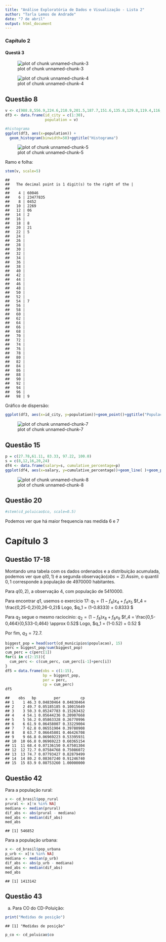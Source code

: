 ---
title: "Análise Exploratória de Dados e Visualização - Lista 2"
author: "Tarla Lemos de Andrade"
date: "7 de abril"
output: html_document
---
### Capítulo 2

#### Questã 3



![plot of chunk unnamed-chunk-3](figure/unnamed-chunk-3-1.png)

![plot of chunk unnamed-chunk-4](figure/unnamed-chunk-4-1.png)



## Questão 8

```r
v <- c(988.8,556.9,224.6,210.9,201.5,187.7,151.6,135.8,129.8,119.4,116,102.3,101.8,92.4,84.7,83.9,80.2,74.7,72.7,68.4,66.8,66.8,63.7,62.8,61.9,56.2,54.1,50.3,49.7,46.3)
df3 <- data.frame(id_city = c(1:30),
                  population = v)

#histograma
ggplot(df3, aes(x=population)) + 
  geom_histogram(binwidth=50)+ggtitle("Histograma")
```

![plot of chunk unnamed-chunk-5](figure/unnamed-chunk-5-1.png)

Ramo e folha:

```r
stem(v, scale=5)
```

```
## 
##   The decimal point is 1 digit(s) to the right of the |
## 
##    4 | 60046
##    6 | 23477835
##    8 | 0452
##   10 | 2269
##   12 | 06
##   14 | 2
##   16 | 
##   18 | 8
##   20 | 21
##   22 | 5
##   24 | 
##   26 | 
##   28 | 
##   30 | 
##   32 | 
##   34 | 
##   36 | 
##   38 | 
##   40 | 
##   42 | 
##   44 | 
##   46 | 
##   48 | 
##   50 | 
##   52 | 
##   54 | 7
##   56 | 
##   58 | 
##   60 | 
##   62 | 
##   64 | 
##   66 | 
##   68 | 
##   70 | 
##   72 | 
##   74 | 
##   76 | 
##   78 | 
##   80 | 
##   82 | 
##   84 | 
##   86 | 
##   88 | 
##   90 | 
##   92 | 
##   94 | 
##   96 | 
##   98 | 9
```

Gráfico de dispersão:

```r
ggplot(df3, aes(x=id_city, y=population))+geom_point()+ggtitle("População das 30 cidades mais populosas do Brasil (em 10000 habitantes)")
```

![plot of chunk unnamed-chunk-7](figure/unnamed-chunk-7-1.png)


## Questão 15

```r
p = c(27.78,61.11, 83.33, 97.22, 100.0)
s = c(8,12,16,20,24)
df4 <- data.frame(salary=s, cumulative_percentage=p)
ggplot(df4, aes(x=salary, y=cumulative_percentage))+geom_line( )+geom_point()+ggtitle("Porcentagem acumulada para o problema 15")
```

![plot of chunk unnamed-chunk-8](figure/unnamed-chunk-8-1.png)

## Questão 20

```r
#stem(cd_poluicao$co, scale=0.5)
```
Podemos ver que há maior frequencia nas medida $6$ e $7$

# Capítulo 3

## Questão 17-18

Montando uma tabela com os dados ordenados e a distribuição acumulada, podemos ver que $q(0,1)$ é a segunda observação($obs=2$).Assim,  o quantil $0,1$ corresponde à população de $4 970 000$ habitantes.

Para $q(0,2)$, a observação $4$, com população de $5 410 000$.

Para encontrar $q1$, usemos o exercício $17$:
$q_1 = (1-f_4)x_4 + f_4 x_5$
$f_4 = \frac{0,25-0,2}{0,26-0,2}$
Logo, $q_1 = (1-0.8333)\times 54.1 + 0.8333 \times 56.2 \approx 55.849 $

Para $q_2$ segue o mesmo raciocínio:
$q_2 = (1-f_8)x_8 + f_8 x_9$
$f_4 = \frac{0,5-0,464}{0,533-0,464} \approx 0.52$
Logo, $q_1 = (1-0.52)\times 63.7 + 0.52 \times 66.8 \approx 65.312 $

Por fim, $q_3 = 72.7$.

```r
biggest_pop = head(sort(cd_municipios$populacao), 15)
perc = biggest_pop/sum(biggest_pop)
cum_perc = c(perc[1])
for(i in c(2:15)){
  cum_perc <- c(cum_perc, cum_perc[i-1]+perc[i])
}
df5 = data.frame(obs = c(1:15),
                 bp = biggest_pop,
                 per = perc,
                 cp = cum_perc)
df5
```

```
##    obs   bp        per         cp
## 1    1 46.3 0.04830464 0.04830464
## 2    2 49.7 0.05185185 0.10015649
## 3    3 50.3 0.05247783 0.15263432
## 4    4 54.1 0.05644236 0.20907668
## 5    5 56.2 0.05863328 0.26770996
## 6    6 61.9 0.06458007 0.33229004
## 7    7 62.8 0.06551904 0.39780908
## 8    8 63.7 0.06645801 0.46426708
## 9    9 66.8 0.06969223 0.53395931
## 10  10 66.8 0.06969223 0.60365154
## 11  11 68.4 0.07136150 0.67501304
## 12  12 72.7 0.07584768 0.75086072
## 13  13 74.7 0.07793427 0.82879499
## 14  14 80.2 0.08367240 0.91246740
## 15  15 83.9 0.08753260 1.00000000
```

## Questão 42 
Para a população rural:

```r
x <- cd_brasil$pop_rural
prural <- x[!x %in% NA]
mediana <- median(prural)
dif_abs <- abs(prural - mediana)
med_abs <- median(dif_abs)
med_abs
```

```
## [1] 546852
```

Para a população urbana:

```r
x <- cd_brasil$pop_urbana
p_urb <- x[!x %in% NA]
mediana <- median(p_urb)
dif_abs <- abs(p_urb - mediana)
med_abs <- median(dif_abs)
med_abs
```

```
## [1] 1413142
```

## Questão 43

(a) Para CO do CD-Poluição:

```r
print("Medidas de posição")
```

```
## [1] "Medidas de posição"
```

```r
p_co <- cd_poluicao$co
```